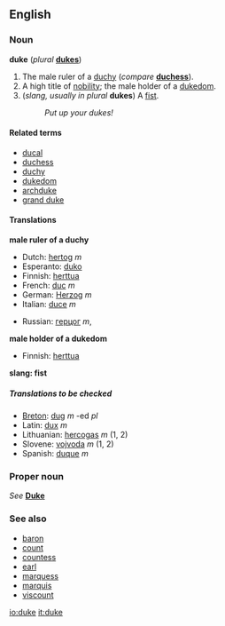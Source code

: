 {{See|Duke}}
==English==
=== Noun ===
'''duke''' (''plural'' '''[[dukes]]''')

#The male ruler of a [[duchy]] (''compare'' '''[[duchess]]''').
#A high title of [[nobility]]; the male holder of a [[dukedom]].
#(''slang, usually in plural'' '''dukes''') A [[fist]].
#:''Put up your dukes!''
{{Wikipedia}}

====Related terms====
*[[ducal]]
*[[duchess]]
*[[duchy]]
*[[dukedom]]
*[[archduke]]
*[[grand duke]]

====Translations====

'''male ruler of a duchy'''
{{top}}
<!--Put translations for languages from A to I here-->
*Dutch: [[hertog]] ''m''
*Esperanto: [[duko]]
*Finnish: [[herttua]]
*French: [[duc]] ''m''
*German: [[Herzog]] ''m''
*Italian: [[duce]] ''m''
{{mid}}
<!--Put translations for languages from J to Z here-->
*Russian: [[герцог]] ''m'',
{{bottom}}

'''male holder of a dukedom'''
{{top}}
<!--Put translations for languages from A to I here-->
*Finnish: [[herttua]]
{{mid}}
<!--Put translations for languages from J to Z here-->
{{bottom}}

'''slang: fist'''
{{top}}
<!--Put translations for languages from A to I here-->
{{mid}}
<!--Put translations for languages from J to Z here-->
{{bottom}}

=====Translations to be checked=====
<!--Remove this section once all of the translations below have been moved into the tables above.-->
{{checktrans}}

*[[Breton]]: [[dug]] ''m'' -ed ''pl''
*Latin: [[dux]] ''m''
*Lithuanian: [[hercogas]] ''m'' (1, 2)
*Slovene: [[vojvoda]] ''m'' (1, 2)
*Spanish: [[duque]] ''m''

===Proper noun===
''See'' '''[[Duke]]'''
<!-- was this vandalism?
===Verb===
'''to duke'''
#: ''(slang)'' to fuck in the ass.
-->

===See also===
*[[baron]]
*[[count]]
*[[countess]]
*[[earl]]
*[[marquess]]
*[[marquis]]
*[[viscount]]

[[io:duke]]
[[it:duke]]